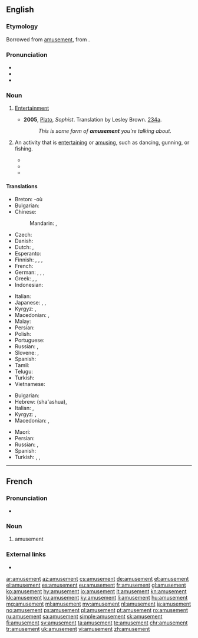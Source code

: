 ==English==

===Etymology===
Borrowed from {{etyl|fr|en}} [[#French|amusement]], from {{suffix|amuse|ment|lang=en}}.

===Pronunciation===
* {{IPA|/əˈmjuzmənt/|lang=en}}
* {{audio|en-us-amusement.ogg|Audio (US)|lang=en}}
* {{hyphenation|a|muse|ment|lang=en}}

===Noun===
{{en-noun|~}}

# {{context|uncountable|lang=en}} [[entertainment|Entertainment]]
#* '''2005''', [[w:Plato|Plato]], ''Sophist''.  Translation by Lesley Brown. [[w:Stephanus pagination|234a]].
#*: ''This is some form of '''amusement''' you're talking about.''
# {{context|countable|lang=en}} An activity that is [[entertaining]] or [[amuse|amusing]], such as dancing, gunning, or fishing.
#* {{quote-book|passage="What a charming '''amusement''' for young people this is, Mr. Darcy! There is nothing like dancing after all. I consider it as one of the first refinements of polished society."|title=[[S:Pride and Prejudice/Chapter 6|Pride and Prejudice]]|author=Jane Austen|year=1813}}
#* {{quote-book|passage=His chief '''amusements''' were gunning and fishing, or sauntering along the beach and through the myrtles, in quest of shells or entomological specimens--his collection of the latter might have been envied by a Swammerdamm.|year=1843|title=[[S:The Gold-Bug|The Gold-Bug]]|author=Edgar Allan Poe}}
#* {{quote-book|passage=The Cat was sour-tempered and grumpy, at first, but before they had journeyed far, the crystal creature had discovered a fine '''amusement'''. The long tails of the monkeys were constantly sticking through the bars of their cage, and when they did, the Glass Cat would slyly seize the tails in her paws and pull them.|year=1919|title=[[S:The Magic of Oz/Chapter 20|The Magic of Oz]]|author=L. Frank Baum}}

====Translations====
{{trans-top|entertainment}}
* Breton: {{t+|br|diduamant|m}} -où
* Bulgarian: {{t+|bg|забавление|n}}
* Chinese:
*: Mandarin: {{t|cmn|娛樂|sc=Hani}}, {{t+|cmn|娱乐|tr=yúlè|sc=Hani}} <!-- removed Zhuyin (ㄩˊㄌㄜˋ) -->
* Czech: {{t|cs|zábava|f}}
* Danish: {{t|da|underholdning|c}}
* Dutch: {{t+|nl|amusement|n}}, {{t+|nl|vertier|n}}
* Esperanto: {{t|eo|amuzado}}
* Finnish: {{t+|fi|huvi}}, {{t+|fi|huvitus}}, {{t|fi|huvittuneisuus}}, {{t+|fi|hilpeys}}
* French: {{t+|fr|amusement|m}}
* German: {{t+|de|Amüsement|n}} {{qualifier|obsolete}}, {{t|de|Entertainment|n}} {{qualifier|colloquial}}, {{t+|de|Unterhaltung|f}}, {{t+|de|Vergnügen|n}}
* Greek: {{t+|el|διασκέδαση|f|tr=diaskédasi}}, {{t+|el|ψυχαγωγία|f|tr=psychagogía}}, {{t+|el|αναψυχή|f|tr=anapsychí}}
* Indonesian: {{t+|id|hiburan}}
{{trans-mid}}
* Italian: {{t+|it|divertimento|m}}
* Japanese: {{t+|ja|娯楽|tr=ごらく, goraku|sc=Jpan}}, {{t|ja|アミューズメント|tr=amyūzumento|sc=Jpan}}, {{t+|ja|遊び|tr=asobi|sc=Jpan}}
* Kyrgyz: {{t+|ky|эрмек}}, {{t+|ky|оюн-зоок}} 
* Macedonian: {{t|mk|забава|f|tr=zábava|sc=Cyrl}}, {{t|mk|разонода|f|tr=razónoda|sc=Cyrl}}
* Malay: {{t|ms|hiburan}}
* Persian: {{t|fa|شادی خوشحالی خوشی مسرت|sc=fa-Arab}}
* Polish: {{t+|pl|zabawa|f}}
* Portuguese: {{t+|pt|divertimento|m}}
* Russian: {{t+|ru|развлечение|n|sc=Cyrl|tr=razvlečénije}}, {{t+|ru|забава|f|tr=zabáva|sc=Cyrl}}
* Slovene: {{t+|sl|zabava|f}}, {{t|sl|razvedrilo|n}}
* Spanish: {{t+|es|divertimiento|m}}
* Tamil: {{t+|ta|கேளிக்கை|sc=Taml}}
* Telugu: {{t+|te|వినోదం|sc=Telu}}
* Turkish: {{t+|tr|eğlence}}
* Vietnamese: {{t+|vi|hài hước|alt=sự hài hước}}
{{trans-bottom}}

{{trans-top|an activity that is entertaining or amusing}}
* Bulgarian: {{t+|bg|развлечение}}
* Hebrew: {{t|he|שעשוע|m}} (sha'ashua), {{t|he|כיוף|m}}
* Italian: {{t+|it|intrattenimento|m}}, {{t+|it|festeggiamento|m}}
* Kyrgyz: {{t+|ky|көңүл ачуу}}, {{t+|ky|эриккенди жазуу}}
* Macedonian: {{t|mk|забава|f|tr=zábava|sc=Cyrl}}, {{t|mk|разонода|f|tr=razónoda|sc=Cyrl}}
{{trans-mid}}
* Maori: {{t|mi|harakoa}}
* Persian: {{t+|fa|سرگرمی|sc=fa-Arab}}
* Russian: {{t+|ru|развлечение|n|sc=Cyrl|tr=razvlečénije}}, {{t+|ru|забава|f|tr=zabáva}}
* Spanish: {{t+|es|diversión|f}}
* Turkish: {{t+|tr|etkinlik}}, {{t+|tr|uğraşı}}, {{t+|tr|eğlenti}}
{{trans-bottom}}


----

==French==

===Pronunciation===
* {{audio|Fr-amusement.ogg|audio|lang=fr}}

===Noun===
{{fr-noun|m}}

# amusement

===External links===
* {{R:TLFi}}

[[ar:amusement]]
[[az:amusement]]
[[cs:amusement]]
[[de:amusement]]
[[et:amusement]]
[[el:amusement]]
[[es:amusement]]
[[eu:amusement]]
[[fr:amusement]]
[[gl:amusement]]
[[ko:amusement]]
[[hy:amusement]]
[[io:amusement]]
[[it:amusement]]
[[kn:amusement]]
[[kk:amusement]]
[[ku:amusement]]
[[ky:amusement]]
[[li:amusement]]
[[hu:amusement]]
[[mg:amusement]]
[[ml:amusement]]
[[my:amusement]]
[[nl:amusement]]
[[ja:amusement]]
[[no:amusement]]
[[ps:amusement]]
[[pl:amusement]]
[[pt:amusement]]
[[ro:amusement]]
[[ru:amusement]]
[[sa:amusement]]
[[simple:amusement]]
[[sk:amusement]]
[[fi:amusement]]
[[sv:amusement]]
[[ta:amusement]]
[[te:amusement]]
[[chr:amusement]]
[[tr:amusement]]
[[uk:amusement]]
[[vi:amusement]]
[[zh:amusement]]